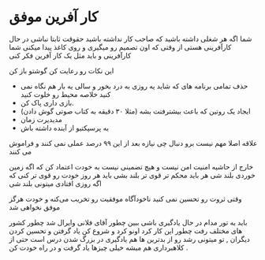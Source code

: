 # کار آفرین موفق

شما اگه هر شغلی داشته باشید که صاحب کار نداشته باشید حقوقت ثابتا نباشی در حال کارآفرینی هستی از وقتی که اون تصمیم رو میگیری و روی کاغذ پیدا میکنی شما کارآفرینی و باید مثل یک کار آفرین فکر کنی 

این نکات رو رعایت کن گوشتو باز کن 

- حذف تمامی برنامه های که شاید یه روزی به درد بخور و سالی یه بار هم نگاه نمی کنید خلاصه محیط رو خلوت کنید
- بازی داری پاک کن.
- ایجاد یک روتین که باعث بیشترفتت بشه (مثلا ۳۰ دقیقه به کتاب صوتی گوش دادن)
- مدیدیرت زمان 
- یه پرسپکتیو از آینده داشته باش 


علاقه اصلا مهم نیست برو دنبال چی نیازه بعد از این ۹۹ درصد عملی نمی کنند و فراموش می کنند 

خارج از حاشیه امنیت امن نیست و هیچ تضمینی نیست به خودت اعتماد کن که اگه زمین خوردی بلند شی هر باید محکم تر قوی تر بلند بشی باید هر روز خودت رو قوی تر کنی که اگه روزی افتادی میتونی بلند شی

 وقتی ثروت رو تحسین نمی کنید ناخودآگاه موفقیت رو تخریب می‌کنه و خودت هرگز موفق نخواهی شد 

باید به تور مدام در حال یادگیری باشی ببین چطور  آقای فلانی وایرال شد چطور کشور های مختلف رفت چطور این کار کرد اونو کرد و شروع کن یاد گرفتن و تحسین کردن دیگران  , تو میتونی رشد رو از بدترین ها هم یادگیری  در بزرگ شدن درس است حتی از کلاهبرداری هم میشه خیلی چیزها یاد گرفت و در راه خودت کن .